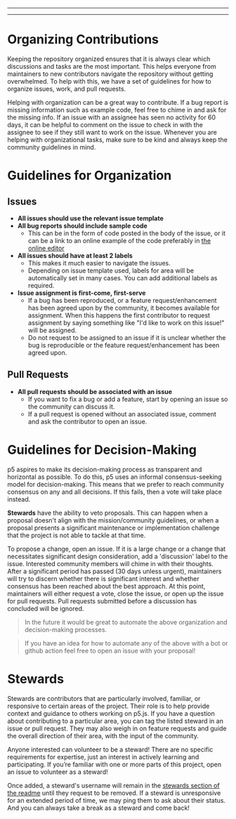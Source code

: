 
---

---
# Organizing Contributions
Keeping the repository organized ensures that it is always clear which discussions and tasks are the most important. This helps everyone from maintainers to new contributors navigate the repository without getting overwhelmed. To help with this, we have a set of guidelines for how to organize issues, work, and pull requests.

Helping with organization can be a great way to contribute. If a bug report is missing information such as example code, feel free to chime in and ask for the missing info. If an issue with an assignee has seen no activity for 60 days, it can be helpful to comment on the issue to check in with the assignee to see if they still want to work on the issue. Whenever you are helping with organizational tasks, make sure to be kind and always keep the community guidelines in mind.

# Guidelines for Organization

## Issues
- **All issues should use the relevant issue template**
- **All bug reports should include sample code**
  - This can be in the form of code posted in the body of the issue, or it can be a link to an online example of the code preferably in [the online editor](https://editor.p5js.org)
- **All issues should have at least 2 labels**
  - This makes it much easier to navigate the issues.
  - Depending on issue template used, labels for area will be automatically set in many cases. You can add additional labels as required.
- **Issue assignment is first-come, first-serve**
  - If a bug has been reproduced, or a feature request/enhancement has been agreed upon by the community, it becomes available for assignment. When this happens the first contributor to request assignment by saying something like "I'd like to work on this issue!" will be assigned.
  - Do not request to be assigned to an issue if it is unclear whether the bug is reproducible or the feature request/enhancement has been agreed upon.

## Pull Requests
- **All pull requests should be associated with an issue**
  - If you want to fix a bug or add a feature, start by opening an issue so the community can discuss it.
  - If a pull request is opened without an associated issue, comment and ask the contributor to open an issue.



# Guidelines for Decision-Making
p5 aspires to make its decision-making process as transparent and horizontal as possible. To do this, p5 uses an informal consensus-seeking model for decision-making. This means that we prefer to reach community consensus on any and all decisions. If this fails, then a vote will take place instead.

**Stewards** have the ability to veto proposals. This can happen when a proposal doesn't align with the mission/community guidelines, or when a proposal presents a significant maintenance or implementation challenge that the project is not able to tackle at that time.

To propose a change, open an issue. If it is a large change or a change that necessitates significant design consideration, add a 'discussion' label to the issue. Interested community members will chime in with their thoughts. After a significant period has passed (30 days unless urgent), maintainers will try to discern whether there is significant interest and whether consensus has been reached about the best approach. At this point, maintainers will either request a vote, close the issue, or open up the issue for pull requests. Pull requests submitted before a discussion has concluded will be ignored.

> In the future it would be great to automate the above organization and decision-making processes.

> If you have an idea for how to automate any of the above with a bot or github action feel free to open an issue with your proposal!



# Stewards

Stewards are contributors that are particularly involved, familiar, or responsive to certain areas of the project. Their role is to help provide context and guidance to others working on p5.js. If you have a question about contributing to a particular area, you can tag the listed steward in an issue or pull request. They may also weigh in on feature requests and guide the overall direction of their area, with the input of the community.

Anyone interested can volunteer to be a steward! There are no specific requirements for expertise, just an interest in actively learning and participating. If you’re familiar with one or more parts of this project, open an issue to volunteer as a steward!

Once added, a steward's username will remain in the [stewards section of the readme](https://github.com/processing/p5.js#stewards) until they request to be removed. If a steward is unresponsive for an extended period of time, we may ping them to ask about their status. And you can always take a break as a steward and come back!

